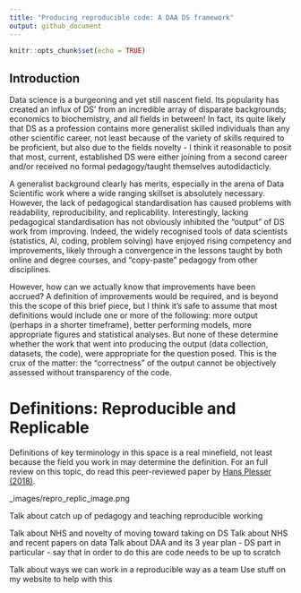 ```yaml
---
title: "Producing reproducible code: A DAA DS framework"
output: github_document
---
```


```r
knitr::opts_chunk$set(echo = TRUE)
```

## Introduction

Data science is a burgeoning and yet still nascent field. Its popularity has created an influx of DS' from an incredible array of disparate backgrounds; economics to biochemistry, and all fields in between! In fact, its quite likely that DS as a profession contains more generalist skilled individuals than any other scientific career, not least because of the variety of skills required to be proficient, but also due to the fields novelty - I think it reasonable to posit that most, current, established DS were either joining from a second career and/or received no formal pedagogy/taught themselves autodidacticly. 

A generalist background clearly has merits, especially in the arena of Data Scientific work where a wide ranging skillset is absolutely necessary. However, the lack of pedagogical standardisation has caused problems with readability, reproducibility, and replicability. Interestingly, lacking pedagogical standardisation has not obviously inhibited the "output" of DS work from improving. Indeed, the widely recognised tools of data scientists (statistics, AI, coding, problem solving) have enjoyed rising competency and improvements, likely through a convergence in the lessons taught by both online and degree courses, and "copy-paste" pedagogy from other disciplines. 

However, how can we actually know that improvements have been accrued? A definition of improvements would be required, and is beyond this the scope of this brief piece, but I think it's safe to assume that most definitions would include one or more of the following: more output (perhaps in a shorter timeframe), better performing models, more appropriate figures and statistical analyses. But none of these determine whether the work that went into producing the output (data collection, datasets, the code), were appropriate for the question posed. This is the crux of the matter: the "correctness" of the output cannot be objectively assessed without transparency of the code.

# Definitions: Reproducible and Replicable

Definitions of key terminology in this space is a real minefield, not least because the field you work in may determine the definition. For an full review on this topic, do read this peer-reviewed paper by [Hans Plesser (2018)].

[Hans Plesser (2018)]: https://www.frontiersin.org/articles/10.3389/fninf.2017.00076/full

_images/repro_replic_image.png



Talk about catch up of pedagogy and teaching reproducible working

Talk about NHS and novelty of moving toward taking on DS
Talk about NHS and recent papers on data
Talk about DAA and its 3 year plan - DS part in particular - say that in order to do this are code needs to be up to scratch

Talk about ways we can work in a reproducible way as a team
Use stuff on my website to help with this